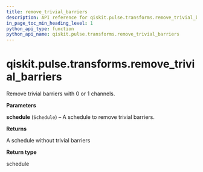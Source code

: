 ```yaml
---
title: remove_trivial_barriers
description: API reference for qiskit.pulse.transforms.remove_trivial_barriers
in_page_toc_min_heading_level: 1
python_api_type: function
python_api_name: qiskit.pulse.transforms.remove_trivial_barriers
---
```


# qiskit.pulse.transforms.remove\_trivial\_barriers

<Function id="qiskit.pulse.transforms.remove_trivial_barriers" isDedicatedPage={true} github="https://github.com/qiskit/qiskit/tree/stable/0.20/qiskit/pulse/transforms/canonicalization.py" signature="remove_trivial_barriers(schedule)">
  Remove trivial barriers with 0 or 1 channels.

  **Parameters**

  **schedule** (`Schedule`) – A schedule to remove trivial barriers.

  **Returns**

  A schedule without trivial barriers

  **Return type**

  schedule
</Function>


